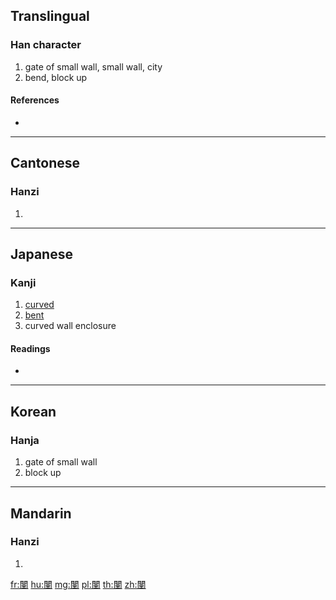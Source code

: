 {{character info/new}}
==Translingual==

===Han character===
{{Han char|rn=169|rad=門|as=09|sn=17|four=77104|canj=ANMWG}}

# gate of small wall, small wall, city
# bend, block up

====References====
* {{Han ref|kx=1338.290|dkj=41428|dj=1844.030|hdz=74307.090|uh=95C9|ud=38345|bh=EEF0|bd=61168}}

----

==Cantonese==

===Hanzi===
{{yue-hanzi|jyut=|y=yan1}}

# {{defn|lang=yue|sort=門09}}

----

==Japanese==

===Kanji===
{{ja-kanji|grade=|rs=門09}}

# [[curved]]
# [[bent]]
# curved wall enclosure

====Readings====
* {{ja-readings|on=[[いん]] (in), [[えん]] (en)|kun=|nanori=}}

----

==Korean==

===Hanja===
{{ko-hanja|hangeul=인|eumhun=|rv=in|mr=in|y=in}}

# gate of small wall
# block up

----

==Mandarin==

===Hanzi===
{{cmn-hanzi|pin=[[yīn]] ([[yin1]])|wg=yin<sup>1</sup>}}

# {{defn|lang=cmn|sort=門09}}

[[fr:闉]]
[[hu:闉]]
[[mg:闉]]
[[pl:闉]]
[[th:闉]]
[[zh:闉]]